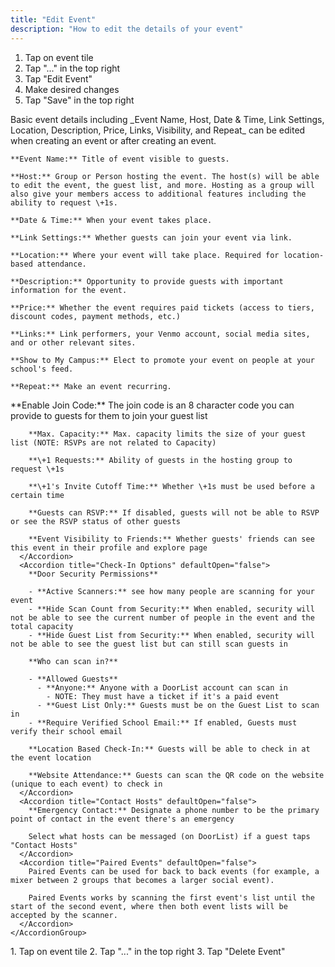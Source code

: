 ```yaml
---
title: "Edit Event"
description: "How to edit the details of your event"
---
```


1. Tap on event tile
2. Tap "..." in the top right
3. Tap "Edit Event"
4. Make desired changes
5. Tap "Save" in the top right

<AccordionGroup>
  <Accordion title="Basics" defaultOpen="false">
    Basic event details including _Event Name, Host, Date & Time, Link Settings, Location, Description, Price, Links, Visibility, and Repeat_ can be edited when creating an event or after creating an event.

    **Event Name:** Title of event visible to guests.

    **Host:** Group or Person hosting the event. The host(s) will be able to edit the event, the guest list, and more. Hosting as a group will also give your members access to additional features including the ability to request \+1s.

    **Date & Time:** When your event takes place.

    **Link Settings:** Whether guests can join your event via link.

    **Location:** Where your event will take place. Required for location-based attendance.

    **Description:** Opportunity to provide guests with important information for the event.

    **Price:** Whether the event requires paid tickets (access to tiers, discount codes, payment methods, etc.)

    **Links:** Link performers, your Venmo account, social media sites, and or other relevant sites.

    **Show to My Campus:** Elect to promote your event on people at your school's feed.

    **Repeat:** Make an event recurring.
  </Accordion>
  <Accordion title="Advanced Settings" defaultOpen="false">
    <AccordionGroup>
      <Accordion title="Guest List" defaultOpen="false">
        **Enable Join Code:** The join code is an 8 character code you can provide to guests for them to join your guest list

        **Max. Capacity:** Max. capacity limits the size of your guest list (NOTE: RSVPs are not related to Capacity)

        **\+1 Requests:** Ability of guests in the hosting group to request \+1s

        **\+1's Invite Cutoff Time:** Whether \+1s must be used before a certain time

        **Guests can RSVP:** If disabled, guests will not be able to RSVP or see the RSVP status of other guests

        **Event Visibility to Friends:** Whether guests' friends can see this event in their profile and explore page
      </Accordion>
      <Accordion title="Check-In Options" defaultOpen="false">
        **Door Security Permissions**

        - **Active Scanners:** see how many people are scanning for your event
        - **Hide Scan Count from Security:** When enabled, security will not be able to see the current number of people in the event and the total capacity
        - **Hide Guest List from Security:** When enabled, security will not be able to see the guest list but can still scan guests in

        **Who can scan in?**

        - **Allowed Guests**
          - **Anyone:** Anyone with a DoorList account can scan in
            - NOTE: They must have a ticket if it's a paid event
          - **Guest List Only:** Guests must be on the Guest List to scan in
        - **Require Verified School Email:** If enabled, Guests must verify their school email

        **Location Based Check-In:** Guests will be able to check in at the event location

        **Website Attendance:** Guests can scan the QR code on the website (unique to each event) to check in
      </Accordion>
      <Accordion title="Contact Hosts" defaultOpen="false">
        **Emergency Contact:** Designate a phone number to be the primary point of contact in the event there's an emergency

        Select what hosts can be messaged (on DoorList) if a guest taps "Contact Hosts"
      </Accordion>
      <Accordion title="Paired Events" defaultOpen="false">
        Paired Events can be used for back to back events (for example, a mixer between 2 groups that becomes a larger social event).

        Paired Events works by scanning the first event's list until the start of the second event, where then both event lists will be accepted by the scanner.
      </Accordion>
    </AccordionGroup>
  </Accordion>
  <Accordion title="Delete Event" defaultOpen="false">
    1. Tap on event tile
    2. Tap "..." in the top right
    3. Tap "Delete Event"
  </Accordion>
</AccordionGroup>